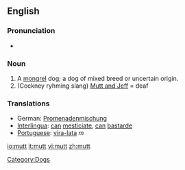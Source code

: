 ==English==
===Pronunciation===
*{{audio|en-us-mutt.ogg|Audio (US)}}

=== Noun===
# A [[mongrel]] dog; a dog of mixed breed or uncertain origin.
# (Cockney ryhming slang) [[Mutt and Jeff]] = deaf

=== Translations ===
* German: [[Promenadenmischung]] {{f}}
* [[Interlingua]]: [[can]] [[mesticiar|mesticiate]], [[can]] [[bastarde]]
* [[Portuguese]]: [[vira-lata]] ''m''
[[Category:Dogs]]

[[io:mutt]]
[[it:mutt]]
[[vi:mutt]]
[[zh:mutt]]